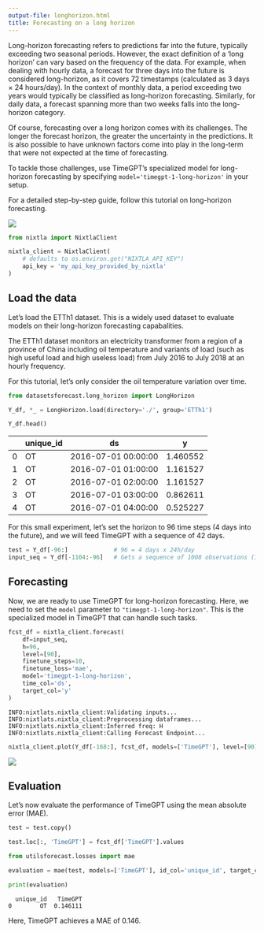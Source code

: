 ```yaml
---
output-file: longhorizon.html
title: Forecasting on a long horizon
---
```



Long-horizon forecasting refers to predictions far into the future,
typically exceeding two seasonal periods. However, the exact definition
of a ‘long horizon’ can vary based on the frequency of the data. For
example, when dealing with hourly data, a forecast for three days into
the future is considered long-horizon, as it covers 72 timestamps
(calculated as 3 days × 24 hours/day). In the context of monthly data, a
period exceeding two years would typically be classified as long-horizon
forecasting. Similarly, for daily data, a forecast spanning more than
two weeks falls into the long-horizon category.

Of course, forecasting over a long horizon comes with its challenges.
The longer the forecast horizon, the greater the uncertainty in the
predictions. It is also possible to have unknown factors come into play
in the long-term that were not expected at the time of forecasting.

To tackle those challenges, use TimeGPT’s specialized model for
long-horizon forecasting by specifying `model='timegpt-1-long-horizon'`
in your setup.

For a detailed step-by-step guide, follow this tutorial on long-horizon
forecasting.

[![](https://colab.research.google.com/assets/colab-badge.svg)](https://colab.research.google.com/github/Nixtla/nixtla/blob/main/nbs/docs/tutorials/12_longhorizon.ipynb)

```python
from nixtla import NixtlaClient
```


```python
nixtla_client = NixtlaClient(
    # defaults to os.environ.get("NIXTLA_API_KEY")
    api_key = 'my_api_key_provided_by_nixtla'
)
```

## Load the data

Let’s load the ETTh1 dataset. This is a widely used dataset to evaluate
models on their long-horizon forecasting capabalities.

The ETTh1 dataset monitors an electricity transformer from a region of a
province of China including oil temperature and variants of load (such
as high useful load and high useless load) from July 2016 to July 2018
at an hourly frequency.

For this tutorial, let’s only consider the oil temperature variation
over time.

```python
from datasetsforecast.long_horizon import LongHorizon

Y_df, *_ = LongHorizon.load(directory='./', group='ETTh1')

Y_df.head()
```

|     | unique_id | ds                  | y        |
|-----|-----------|---------------------|----------|
| 0   | OT        | 2016-07-01 00:00:00 | 1.460552 |
| 1   | OT        | 2016-07-01 01:00:00 | 1.161527 |
| 2   | OT        | 2016-07-01 02:00:00 | 1.161527 |
| 3   | OT        | 2016-07-01 03:00:00 | 0.862611 |
| 4   | OT        | 2016-07-01 04:00:00 | 0.525227 |

For this small experiment, let’s set the horizon to 96 time steps (4
days into the future), and we will feed TimeGPT with a sequence of 42
days.

```python
test = Y_df[-96:]             # 96 = 4 days x 24h/day
input_seq = Y_df[-1104:-96]   # Gets a sequence of 1008 observations (1008 = 42 days * 24h/day)
```

## Forecasting

Now, we are ready to use TimeGPT for long-horizon forecasting. Here, we
need to set the `model` parameter to `"timegpt-1-long-horizon"`. This is
the specialized model in TimeGPT that can handle such tasks.

```python
fcst_df = nixtla_client.forecast(
    df=input_seq,
    h=96,
    level=[90],
    finetune_steps=10,
    finetune_loss='mae',
    model='timegpt-1-long-horizon',
    time_col='ds',
    target_col='y'
)
```

``` text
INFO:nixtlats.nixtla_client:Validating inputs...
INFO:nixtlats.nixtla_client:Preprocessing dataframes...
INFO:nixtlats.nixtla_client:Inferred freq: H
INFO:nixtlats.nixtla_client:Calling Forecast Endpoint...
```

```python
nixtla_client.plot(Y_df[-168:], fcst_df, models=['TimeGPT'], level=[90], time_col='ds', target_col='y')
```

![](/nixtla/docs/4_tutorials/04_longhorizon_files/figure-markdown_strict/cell-8-output-1.png)

## Evaluation

Let’s now evaluate the performance of TimeGPT using the mean absolute
error (MAE).

```python
test = test.copy()

test.loc[:, 'TimeGPT'] = fcst_df['TimeGPT'].values
```


```python
from utilsforecast.losses import mae

evaluation = mae(test, models=['TimeGPT'], id_col='unique_id', target_col='y')

print(evaluation)
```

``` text
  unique_id   TimeGPT
0        OT  0.146111
```

Here, TimeGPT achieves a MAE of 0.146.

